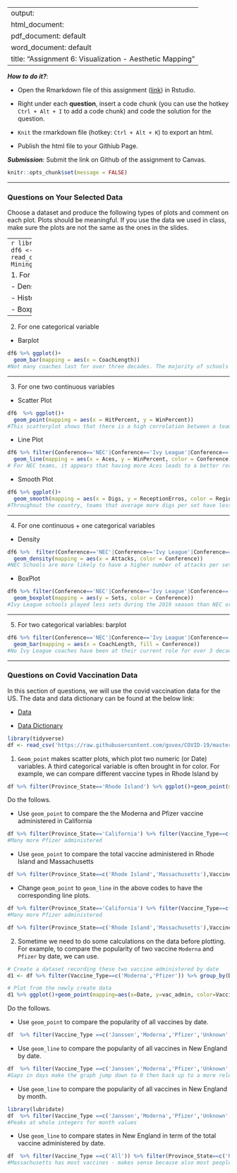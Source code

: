 
---
output: 
  html_document:
  pdf_document: default
  word_document: default
title: "Assignment 6: Visualization - Aesthetic Mapping"
---

***How to do it?***: 

- Open the Rmarkdown file of this assignment ([link](fa2021_assignment6.Rmd)) in Rstudio. 

- Right under each **question**, insert  a code chunk (you can use the hotkey `Ctrl + Alt + I` to add a code chunk) and code the solution for the question. 

- `Knit` the rmarkdown file (hotkey: `Ctrl + Alt + K`) to export an html.  

-  Publish the html file to your Githiub Page. 

***Submission***: Submit the link on Github of the assignment to Canvas.

```r
knitr::opts_chunk$set(message = FALSE)
```

-------

### Questions on Your Selected Data

Choose a dataset and produce the following types of plots and comment on each plot. Plots should be meaningful. If you use the data we used in class, make sure the plots are not the same as the ones in the slides. 

-------
```r
library(tidyverse)
library(ggplot2)
df6 <-read_csv("C:/Users/student/Desktop/Data Mining 460/ncaaVB.csv")
```


1. For one continuous variable:

- Density
```r
df6 %>% ggplot()+
  geom_density(mapping = aes(x = AttackErrors))
#Attack errors appear to be normally disctributed for NCAA teams. The mean is around 5.4 errors per set.
```

- Histogram 
```r
df6 %>% ggplot()+
  geom_histogram(mapping = aes(x = Digs))
# In general, the number of digs per set is normally distributed for NCAA teams. The most frequent bin is around 15 digs per set (30+ teams fit in this bin).  All values fall between 10 and 20 digs per set. 
```

  
- Boxplot
```r
df6 %>% ggplot()+
  geom_boxplot(mapping = aes(y = Blocks))
# The median number of blocks is around 2 per set.  Q1 is about 1.75, and Q3 is about 2.25. There is one team with over 3 blocks per set and one team with less than 1 block per set.
```

-------

2. For one categorical variable

- Barplot
```r
df6 %>% ggplot()+
  geom_bar(mapping = aes(x = CoachLength))
#Not many coaches last for over three decades. The majority of schools have coaches who have been coaching for some years (between 3-8 years). Around 45 schools have new coaches with 0-2 years of coaching experience.
```


-------

3. For one two continuous variables

- Scatter Plot
```r
df6  %>% ggplot()+
  geom_point(mapping = aes(x = HitPercent, y = WinPercent))
#This scatterplot shows that there is a high correlation between a team's hitting percentage and a team's winning percentage. This makes sense because team's that are more effecient when attacking the ball tend to win more points which leads to more victories in matches.
```

- Line Plot
```r
df6 %>% filter(Conference=='NEC'|Conference=='Ivy League'|Conference=='SEC') %>% ggplot()+
  geom_line(mapping = aes(x = Aces, y = WinPercent, color = Conference))
# For NEC teams, it appears that having more Aces leads to a better records of wins and losses. The SEC line plot is a bit random seeming, and the Ivy League line plot shows that the team with the most Aces had the lowest winning percentage, which does not make sense.
```

- Smooth Plot
```r
df6 %>% ggplot()+
  geom_smooth(mapping = aes(x = Digs, y = ReceptionErros, color = Region))
#Throughout the country, teams that average more digs per set have less reception errors. This makes sense because a good defensive team will have lots of digs and few reception errors. The steepest curve occurs in the East region.
```

-------

4. For one continuous + one categorical variables

- Density
```r
df6 %>%  filter(Conference=='NEC'|Conference=='Ivy League'|Conference=='SEC') %>% ggplot()+
  geom_density(mapping = aes(x = Attacks, color = Conference))
#NEC Schools are more likely to have a higher number of attacks per set.  The distribution for the Ivy League and SEC look somewhat normally distributed, but Ivy League has a slight skew to the left, and the SEC has two peaks around the center.
```


- BoxPlot
```r
df6 %>% filter(Conference=='NEC'|Conference=='Ivy League'|Conference=='SEC') %>% ggplot()+
  geom_boxplot(mapping = aes(y = Sets, color = Conference))
#Ivy League schools played less sets during the 2019 season than NEC or SEC schools, possibly because the conference has fewer teams.  SEC play around 114 sets on average, while NEC teams play around 107 sets. At least one NEC school played in very few sets. This is Merrimack: 2019 was their first year in Division I so they did not play many additional non-conference matches.
```


-------

5. For two categorical variables: barplot
```r
df6 %>% filter(Conference=='NEC'|Conference=='Ivy League'|Conference=='SEC') %>% ggplot()+
  geom_bar(mapping = aes(x = CoachLength, fill = Conference))
#No Ivy League coaches have been at their current role for over 3 decades.  Asides from that, it appears that the distribution of coaching tenure is very similar regardless of the conference in which the college/university competes.
```


-------

### Questions on Covid Vaccination Data

In this section of questions, we will use  the covid vaccination data for the US. The data and data dictionary can be found at the below link:

- [Data](https://raw.githubusercontent.com/govex/COVID-19/master/data_tables/vaccine_data/us_data/time_series/vaccine_data_us_timeline.csv)

- [Data Dictionary](https://github.com/govex/COVID-19/blob/master/data_tables/vaccine_data/us_data/data_dictionary.csv)


```r
library(tidyverse)
df <- read_csv('https://raw.githubusercontent.com/govex/COVID-19/master/data_tables/vaccine_data/us_data/time_series/vaccine_data_us_timeline.csv')
```

1. `Geom_point` makes scatter plots, which plot two numeric (or Date) variables. A third categorical variable is often brought in for color. For example, we can compare different vaccine types in Rhode Island by

```r
df %>% filter(Province_State=='Rhode Island') %>% ggplot()+geom_point(mapping = aes(x = Date, y = Doses_admin, color = Vaccine_Type))
```

Do the follows. 

  - Use `geom_point` to compare the the Moderna and Pfizer vaccine administered in California
```r
df %>% filter(Province_State=='California') %>% filter(Vaccine_Type==c('Moderna','Pfizer')) %>% ggplot()+geom_point(mapping = aes(x = Date, y = Doses_admin, color = Vaccine_Type))
#Many more Pfizer administered
```
  
  - Use `geom_point` to compare the total vaccine administered in Rhode Island and Massachusetts
```r
df %>% filter(Province_State==c('Rhode Island','Massachusetts'),Vaccine_Type=='All') %>% ggplot()+geom_point(mapping = aes(x = Date, y = Doses_admin, color = Province_State))
```
  
  - Change `geom_point` to `geom_line` in the above codes to have the corresponding line plots. 
```r
df %>% filter(Province_State=='California') %>% filter(Vaccine_Type==c('Moderna','Pfizer')) %>% ggplot()+geom_line(mapping = aes(x = Date, y = Doses_admin, color = Vaccine_Type))
#Many more Pfizer administered

df %>% filter(Province_State==c('Rhode Island','Massachusetts'),Vaccine_Type=='All') %>% ggplot()+geom_line(mapping = aes(x = Date, y = Doses_admin, color = Province_State))
```
  

2. Sometime we need to do some calculations on the data before plotting. For example, to compare the popularity of two vaccine `Moderna` and `Pfizer` by date, we can use. 

```r
# Create a dataset recording these two vaccine administered by date
d1 <- df %>% filter(Vaccine_Type==c('Moderna','Pfizer')) %>% group_by(Date, Vaccine_Type) %>% summarise(vac_admin=mean(Doses_admin, na.rm=TRUE))

# Plot from the newly create data
d1 %>% ggplot()+geom_point(mapping=aes(x=Date, y=vac_admin, color=Vaccine_Type))
```

Do the follows. 

- Use `geom_point` to compare the popularity of all vaccines by date.
```r
df  %>% filter(Vaccine_Type ==c('Janssen','Moderna','Pfizer','Unknown','Unassigned')) %>% group_by(Date, Vaccine_Type) %>% summarise(DOSES = mean(Doses_admin)) %>% ggplot()+geom_point(mapping = aes(x = Date, y = DOSES, color = Vaccine_Type))
```

- Use `geom_line` to compare the popularity of all vaccines in New England by date.
```r
df  %>% filter(Vaccine_Type ==c('Janssen','Moderna','Pfizer','Unknown','Unassigned')) %>% filter(Province_State==c('Rhode Island','Maine','Connecticut','New Hampshire','Massachusetts','Vermont')) %>%  group_by(Date, Vaccine_Type) %>% summarise(DOSES = mean(Doses_admin)) %>% ggplot()+geom_line(mapping = aes(x = Date, y = DOSES, color = Vaccine_Type))
#Gaps in days make the graph jump down to 0 then back up to a more relevant value
```

- Use `geom_line` to compare the popularity of all vaccines in New England by month. 
```r
library(lubridate)
df  %>% filter(Vaccine_Type ==c('Janssen','Moderna','Pfizer','Unknown','Unassigned')) %>% filter(Province_State==c('Rhode Island','Maine', 'Connecticut','New Hampshire','Massachusetts','Vermont')) %>%  group_by(Date, Vaccine_Type) %>% summarise(DOSES = mean(Doses_admin)) %>% ggplot()+geom_line(mapping = aes(x = month(Date), y = DOSES, color = Vaccine_Type))
#Peaks at whole integers for month values
```

- Use `geom_line` to compare states in New England in term of the total vaccine administered by date.
```r
df  %>% filter(Vaccine_Type ==c('All')) %>% filter(Province_State==c('Rhode Island','Maine','Connecticut','New Hampshire','Massachusetts','Vermont')) %>%  group_by(Date, Vaccine_Type, Province_State) %>% summarise(DOSES = mean(Doses_admin)) %>% ggplot()+geom_line(mapping = aes(x = month(Date), y = DOSES, color = Province_State))
#Massachusetts has most vaccines - makes sense because also most people
```
